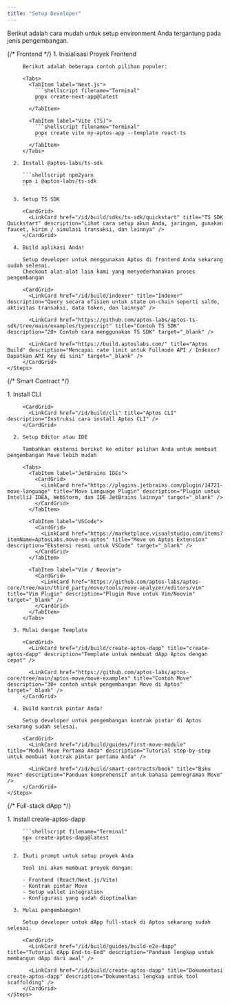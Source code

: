```yaml
---
title: "Setup Developer"
---
```



Berikut adalah cara mudah untuk setup environment Anda tergantung pada jenis pengembangan.

<Tabs>
  {/* Frontend */}

  <TabItem label="Frontend">
    <Steps>
      1. Inisialisasi Proyek Frontend

         Berikut adalah beberapa contoh pilihan populer:

         <Tabs>
           <TabItem label="Next.js">
             ```shellscript filename="Terminal"
             pnpx create-next-app@latest
             ```
           </TabItem>

           <TabItem label="Vite (TS)">
             ```shellscript filename="Terminal"
             pnpx create vite my-aptos-app --template react-ts
             ```
           </TabItem>
         </Tabs>

      2. Install @aptos-labs/ts-sdk

         ```shellscript npm2yarn
         npm i @aptos-labs/ts-sdk
         ```

      3. Setup TS SDK

         <CardGrid>
           <LinkCard href="/id/build/sdks/ts-sdk/quickstart" title="TS SDK Quickstart" description="Lihat cara setup akun Anda, jaringan, gunakan faucet, kirim / simulasi transaksi, dan lainnya" />
         </CardGrid>

      4. Build aplikasi Anda!

         Setup developer untuk menggunakan Aptos di frontend Anda sekarang sudah selesai.
         Checkout alat-alat lain kami yang menyederhanakan proses pengembangan

         <CardGrid>
           <LinkCard href="/id/build/indexer" title="Indexer" description="Query secara efisien untuk state on-chain seperti saldo, aktivitas transaksi, data token, dan lainnya" />

           <LinkCard href="https://github.com/aptos-labs/aptos-ts-sdk/tree/main/examples/typescript" title="Contoh TS SDK" description="20+ Contoh cara menggunakan TS SDK" target="_blank" />

           <LinkCard href="https://build.aptoslabs.com/" title="Aptos Build" description="Mencapai rate limit untuk Fullnode API / Indexer? Dapatkan API Key di sini" target="_blank" />
         </CardGrid>
    </Steps>
  </TabItem>

  {/* Smart Contract */}

  <TabItem label="Kontrak Pintar">
    <Steps>
      1. Install CLI

         <CardGrid>
           <LinkCard href="/id/build/cli" title="Aptos CLI" description="Instruksi cara install Aptos CLI" />
         </CardGrid>

      2. Setup Editor atau IDE

         Tambahkan ekstensi berikut ke editor pilihan Anda untuk membuat pengembangan Move lebih mudah

         <Tabs>
           <TabItem label="JetBrains IDEs">
             <CardGrid>
               <LinkCard href="https://plugins.jetbrains.com/plugin/14721-move-language" title="Move Language Plugin" description="Plugin untuk IntelliJ IDEA, WebStorm, dan IDE JetBrains lainnya" target="_blank" />
             </CardGrid>
           </TabItem>

           <TabItem label="VSCode">
             <CardGrid>
               <LinkCard href="https://marketplace.visualstudio.com/items?itemName=AptosLabs.move-on-aptos" title="Move on Aptos Extension" description="Ekstensi resmi untuk VSCode" target="_blank" />
             </CardGrid>
           </TabItem>

           <TabItem label="Vim / Neovim">
             <CardGrid>
               <LinkCard href="https://github.com/aptos-labs/aptos-core/tree/main/third_party/move/tools/move-analyzer/editors/vim" title="Vim Plugin" description="Plugin Move untuk Vim/Neovim" target="_blank" />
             </CardGrid>
           </TabItem>
         </Tabs>

      3. Mulai dengan Template

         <CardGrid>
           <LinkCard href="/id/build/create-aptos-dapp" title="create-aptos-dapp" description="Template untuk membuat dApp Aptos dengan cepat" />

           <LinkCard href="https://github.com/aptos-labs/aptos-core/tree/main/aptos-move/move-examples" title="Contoh Move" description="30+ contoh untuk pengembangan Move di Aptos" target="_blank" />
         </CardGrid>

      4. Build kontrak pintar Anda!

         Setup developer untuk pengembangan kontrak pintar di Aptos sekarang sudah selesai.

         <CardGrid>
           <LinkCard href="/id/build/guides/first-move-module" title="Modul Move Pertama Anda" description="Tutorial step-by-step untuk membuat kontrak pintar pertama Anda" />

           <LinkCard href="/id/build/smart-contracts/book" title="Buku Move" description="Panduan komprehensif untuk bahasa pemrograman Move" />
         </CardGrid>
    </Steps>
  </TabItem>

  {/* Full-stack dApp */}

  <TabItem label="dApp Full-stack">
    <Steps>
      1. Install create-aptos-dapp

         ```shellscript filename="Terminal"
         npx create-aptos-dapp@latest
         ```

      2. Ikuti prompt untuk setup proyek Anda

         Tool ini akan membuat proyek dengan:

         - Frontend (React/Next.js/Vite)
         - Kontrak pintar Move
         - Setup wallet integration
         - Konfigurasi yang sudah dioptimalkan

      3. Mulai pengembangan!

         Setup developer untuk dApp full-stack di Aptos sekarang sudah selesai.

         <CardGrid>
           <LinkCard href="/id/build/guides/build-e2e-dapp" title="Tutorial dApp End-to-End" description="Panduan lengkap untuk membangun dApp dari awal" />

           <LinkCard href="/id/build/create-aptos-dapp" title="Dokumentasi create-aptos-dapp" description="Dokumentasi lengkap untuk tool scaffolding" />
         </CardGrid>
    </Steps>
  </TabItem>
</Tabs>
